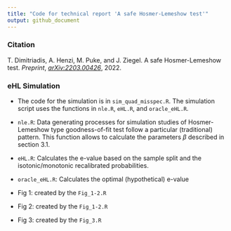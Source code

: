```yaml
---
title: "Code for technical report 'A safe Hosmer-Lemeshow test'"
output: github_document
---
```


### Citation

T. Dimitriadis, A. Henzi, M. Puke, and J. Ziegel. A safe Hosmer-Lemeshow test. *Preprint*, [*arXiv:2203.00426*](https://doi.org/10.48550/arXiv.2203.00426), 2022. 

### eHL Simulation

* The code for the simulation is in `sim_quad_misspec.R`. The simulation script uses  the functions in `nle.R`, `eHL.R`, and `oracle_eHL.R`. 

* `nle.R`: Data generating processes for simulation studies of Hosmer-Lemeshow type goodness-of-fit test follow a particular (traditional) pattern. This function allows to calculate the parameters $\beta$ described in section 3.1.

* `eHL.R`: Calculates the e-value based on the sample split and the isotonic/monotonic recalibrated probabilities. 

* `oracle_eHL.R`: Calculates the optimal (hypothetical) e-value 

* Fig 1: created by the   `Fig_1-2.R`

* Fig 2: created by the   `Fig_1-2.R`

*  Fig 3: created by the   `Fig_3.R`

